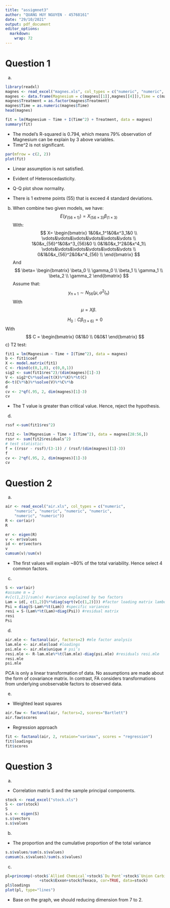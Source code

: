 ```yaml
---
title: "assigmnet3"
author: "QUANG HUY NGUYEN - 45768161"
date: "29/10/2021"
output: pdf_document
editor_options: 
  markdown: 
    wrap: 72
---
```


# Question 1

a)  

```r
library(readxl)
magnes <- read_excel("magnes.xls", col_types = c("numeric", "numeric", "numeric", "skip", "numeric", "numeric", "numeric"))
magnes <- data.frame(Magnesium = c(magnes[[1]],magnes[[4]]),Time = c(magnes[[2]],magnes[[5]]),Treatment = c(magnes[[3]],magnes[[6]]))
magnes$Treatment = as.factor(magnes$Treatment)
magnes$Time = as.numeric(magnes$Time)
head(magnes)
```

```r
fit = lm(Magnesium ~ Time + I(Time^2) + Treatment, data = magnes)
summary(fit)
```

-   The model's R-squared is 0.794, which means 79% observation of
    Magnesium can be explain by 3 above variables.
-   Time\^2 is not significant.

```r
par(mfrow = c(2, 2))
plot(fit)
```

-   Linear assumption is not satisfied.

-   Evident of Heteroscedasticity.

-   Q-Q plot show normality.

-   There is 1 extreme points (55) that is exceed 4 standard deviations.

b)  When combine two given models, we have: $$
    E(y_{(56 \times 1)})=X_{(56 \times 3)}\beta_{(1 \times 3)}
    $$ With: $$ 
    X= \begin{bmatrix} 
    1&0&x_1^1&0&x^3_1&0 \\ 
    \vdots&\vdots&\vdots&\vdots&\vdots&\vdots \\
    1&0&x_{56}^1&0&x^3_{56}&0 \\
    0&1&0&x_1^2&0&x^4_1\\ 
    \vdots&\vdots&\vdots&\vdots&\vdots&\vdots \\
    0&1&0&x_{56}^2&0&x^4_{56} \\
    \end{bmatrix}
    $$ And $$ 
    \beta= \begin{bmatrix} \beta_0 \\ \gamma_0 \\ \beta_1 \\ \gamma_1 \\ \beta_2 \\ \gamma_2 \end{bmatrix}
    $$ Assume that: $$
    y_{n×1} \sim N_{56}(\mu,\sigma^2I_n)
    $$ With $$
    \mu=X\beta.
    $$

$$
H_0 : C\beta_{(1 \times 6)} = 0
$$ With $$
C = \begin{bmatrix} 0&1&0 \\ 0&0&1 \end{bmatrix} 
$$ c) T2 test:

```r
fit1 = lm(Magnesium ~ Time + I(Time^2), data = magnes)
b <- fit1$coef
X <- model.matrix(fit1)
C <- rbind(c(0,1,0), c(0,0,1))
sig2 <- sum(fit1$res^2)/(dim(magnes)[1]-3)
V <- sig2*C%*%solve(t(X)%*%X)%*%t(C)
d<-t(C%*%b)%*%solve(V)%*%C%*%b
d
cv <- 2*qf(.95, 2, dim(magnes)[1]-3)
cv
```

-   The T value is greater than critical value. Hence, reject the
    hypothesis.

d)  

```r
rssf <-sum(fit1$res^2)

fit2 <- lm(Magnesium ~ Time + I(Time^2), data = magnes[28:56,])
rssr <- sum(fit2$residuals^2)
# test statistic:
f = ((rssr - rssf)/(3-1)) / (rssf/(dim(magnes)[1]-3))
f
cv <- 2*qf(.95, 2, dim(magnes)[1]-3)
cv
```

# Question 2

a)  

```r
air <- read_excel("air.xls", col_types = c("numeric", 
    "numeric", "numeric", "numeric", "numeric", 
    "numeric", "numeric"))
R <- cor(air)
R
```

```r
er <- eigen(R)
v <- er$values
id <- er$vectors
v
cumsum(v)/sum(v)
```

-   The first values will explain \~80% of the total variability. Hence
    select 4 common factors.

c)  

```r
S <- var(air)
#assume m = 2
#v[c(1,2)]/sum(v) #variance explained by two factors
Lam = id[, c(1,2)]%*%diag(sqrt(v[c(1,2)])) #factor loading matrix lambda 
Psi = diag(S-Lam%*%t(Lam)) #specific variances
resi = S-(Lam%*%t(Lam)+diag(Psi)) #residual matrix
resi
Psi
```

d)  

```r
air.mle <- factanal(air, factors=2) #mle factor analysis
lam.mle <- air.mle$load #loadings
psi.mle <- air.mle$unique # psi’s
resi.mle <- R-lam.mle%*%t(lam.mle)-diag(psi.mle) #residuals resi.mle
resi.mle
psi.mle
```

PCA is only a linear transformation of data. No assumptions are made
about the form of covariance matrix. In contrast, FA considers
transformations from underlying unobservable factors to observed data.

e)  

-   Weighted least squares

```r
air.faw <- factanal(air, factors=2, scores="Bartlett")
air.faw$scores
```

-   Regression approach

```r
fit <- factanal(air, 2, rotaion="varimax", scores = "regression")
fit$loadings
fit$scores
```

# Question 3

a)  

-   Correlation matrix S and the sample principal components.

```r
stock <- read_excel("stock.xls")
S <- cor(stock)
S
s.s <- eigen(S)
s.s$vectors
s.s$values
```

b)  

-   The proportion and the cumulative proportion of the total variance

```r
s.s$values/sum(s.s$values)
cumsum(s.s$values)/sum(s.s$values)
```

c)  

```r
pl=princomp(~stock$`Allied Chemical`+stock$`Du Pont`+stock$`Union Carbide`
               +stock$Exxon+stock$Texaco, cor=TRUE, data=stock) 
pl$loadings
plot(pl, type="lines")
```

-   Base on the graph, we should reducing dimension from 7 to 2.
